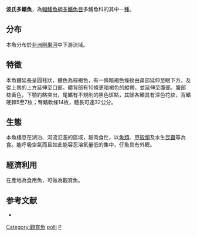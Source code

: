 {{Speciesbox
| name = 波氏多鰭魚
| image = 
| image_width = 250px
| image_caption = 
| status = NE
| status_system = IUCN3.1
| genus = Polypterus
| species = palmas
| authority = [[Gosse|Gosse]], 1988
| synonyms = 
}}

'''波氏多鰭魚'''，為[[輻鰭魚綱|輻鰭魚綱]][[多鰭魚目|多鰭魚目]]多鰭魚科的其中一[[種|種]]。

==分布==
本魚分布於[[非洲|非洲]][[剛果河|剛果河]]中下游流域。

==特徵==
本魚體延長呈圓柱狀，體色為棕褐色，有一條暗褐色條紋由鼻部延伸至眼下方，及從上唇的上方延伸至口部。體背部有10條更暗褐色的縱帶，並延伸至腹部。腹部棕黃色，下顎約略突出，尾鰭有不規則的黑色斑點，其餘各鰭具有深色花紋，背鰭硬棘5至7枚；臀鰭軟條14枚，體長可達32公分。

==生態==
本魚棲息在湖泊、河流氾濫的區域，屬肉食性，以[[魚類|魚類]]、[[甲殼類|甲殼類]]及水生[[昆蟲|昆蟲]]等為食。能呼吸空氣而且如此能容忍溶氧量低的集中，仔魚具有外鰓。

==經濟利用==
在產地為食用魚，可做為觀賞魚。

==参考文献==
*{{FishBase_species|genus=Polypterus palmas|species=polli|year=2011|month=12}}
{{腕鰭魚綱}}
{{Taxonbar|from=Q11144288}}

[[Category:觀賞魚|Category:觀賞魚]]
[[Category:多鰭魚屬|polli]]
[[Category:1988年描述的魚類|P]]